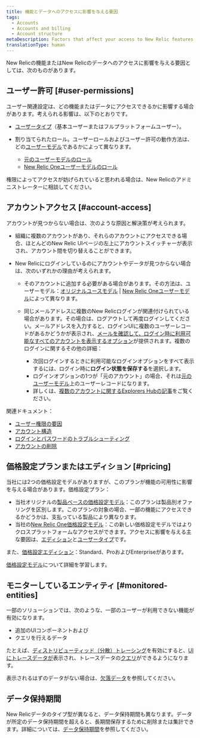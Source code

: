 ```yaml
---
title: 機能とデータへのアクセスに影響を与える要因
tags:
  - Accounts
  - Accounts and billing
  - Account structure
metaDescription: Factors that affect your access to New Relic features and data.
translationType: human
---
```


New Relicの機能またはNew Relicのデータへのアクセスに影響を与える要因としては、次のものがあります。

## ユーザー許可 [#user-permissions]

ユーザー関連設定は、どの機能またはデータにアクセスできるかに影響する場合があります。考えられる影響は、以下のとおりです。

* [ユーザータイプ](/docs/accounts/accounts-billing/new-relic-one-user-management/new-relic-one-user-model-understand-user-structure/#user-type)（基本ユーザーまたはフルプラットフォームユーザー）。

* 割り当てられたロール。ユーザーロールおよびユーザー許可の動作方法は、どの[ユーザーモデル](/docs/accounts/original-accounts-billing/original-product-based-pricing/overview-changes-pricing-user-model/#user-models)であるかによって異なります。

  * [元のユーザーモデルのロール](/docs/accounts/original-accounts-billing/original-users-roles/users-roles-original-user-model/#roles)
  * [New Relic Oneユーザーモデルのロール](/docs/accounts/accounts-billing/new-relic-one-user-management/new-relic-one-user-model-understand-user-structure/#roles)

権限によってアクセスが妨げられていると思われる場合は、New Relicのアドミニストレーターに相談してください。

## アカウントアクセス [#account-access]

アカウントが見つからない場合は、次のような原因と解決策が考えられます。

* 組織に複数のアカウントがあり、それらのアカウントにアクセスできる場合、ほとんどのNew Relic UIページの左上にアカウントスイッチャーが表示され、アカウント間を切り替えることができます。

* New Relicにログインしているのにアカウントやデータが見つからない場合は、次のいずれかの理由が考えられます。

  * そのアカウントに追加する必要がある場合があります。その方法は、ユーザーモデル：[オリジナルユースモデル](/docs/accounts/original-accounts-billing/original-users-roles/original-account-structure) \| [New Relic Oneユーザーモデル](/docs/accounts/accounts-billing/account-structure/new-relic-account-structure/#account-access)によって異なります。

  * 同じメールアドレスに複数のNew Relicログインが関連付けられている場合があります。その場合は、ログアウトして再度ログインしてください。メールアドレスを入力すると、ログインUIに複数のユーザーレコードがあるかどうかが表示され、[メールを確認して、ログイン時に利用可能なすべてのアカウントを表示するオプション](/docs/accounts/accounts-billing/account-setup/troubleshoot-new-relics-password-email-address-login-problems/#verify-email)が提供されます。複数のログインに関するその他の詳細：

    * 次回ログインするときに利用可能なログインオプションをすべて表示するには、ログイン時に**ログイン状態を保存する**を選択します。
    * ログインオプションの1つが「元のアカウント」の場合、それは[元のユーザーモデル](/docs/accounts/original-accounts-billing/original-product-based-pricing/overview-changes-pricing-user-model/#user-models)上のユーザーレコードになります。
    * 詳しくは、[複数のアカウントに関するExplorers Hubの記事](https://discuss.newrelic.com/t/relic-solution-so-youve-created-a-new-account-and-cant-seem-to-access-your-old-account/113122)をご覧ください。

関連ドキュメント：

* [ユーザー権限の要因](#user-permissions)
* [アカウント構造](/docs/accounts/accounts-billing/new-relic-one-pricing-users/account-user-structure)
* [ログインとパスワードのトラブルシューティング](/docs/accounts/install-new-relic/account-setup/troubleshoot-password-email-address-login-problems)
* [アカウントの削除](/docs/accounts/accounts-billing/account-setup/downgradecancel-account#cancel-single-account)

## 価格設定プランまたはエディション [#pricing]

当社には2つの価格設定モデルがありますが、このプランが機能の可用性に影響を与える場合があります。価格設定プラン：

* 当社オリジナルの[製品ベースの価格設定モデル](/docs/accounts/original-accounts-billing/product-pricing/product-based-pricing)：このプランは製品別オファリングを区別します。このプランの対象の場合、一部の機能にアクセスできるかどうかは、支払っている製品により異なります。
* 当社の[New Relic One価格設定モデル](/docs/new-relic-one-pricing-billing)：この新しい価格設定モデルではよりクロスプラットフォームなアクセスができます。アクセスに影響を与える主な要因は、[エディション](https://newrelic.com/pricing)と[ユーザータイプ](/docs/users-roles#user-type)です。

また、[価格設定エディション](https://newrelic.com/pricing)：Standard、ProおよびEnterpriseがあります。

[価格設定モデル](/docs/transition-guide-our-new-pricing-plan-user-model)について詳細を学習します。

## モニターしているエンティティ [#monitored-entities]

一部のソリューションでは、次のような、一部のユーザーが利用できない機能が有効になります。

* 追加のUIコンポーネントおよび
* クエリを行えるデータ

たとえば、[ディストリビューティッド（分散）トレーシング](/docs/understand-dependencies/distributed-tracing/get-started/introduction-distributed-tracing)を有効にすると、[UIにトレースデータが](/docs/understand-dependencies/distributed-tracing/ui-data/understand-use-distributed-trace-ui)表示され、トレースデータの[クエリ](/docs/using-new-relic/data/understand-data/query-new-relic-data)ができるようになります。

表示されるはずのデータがない場合は、[欠落データ](/docs/using-new-relic/cross-product-functions/troubleshooting/not-seeing-data)を参照してください。

## データ保持期間

New Relicデータのタイプ型が異なると、データ保持期間も異なります。データが所定のデータ保持期間を超えると、長期間保存するために削除または集計できます。詳細については、[データ保持期間](/docs/manage-stored-data)を参照してください。